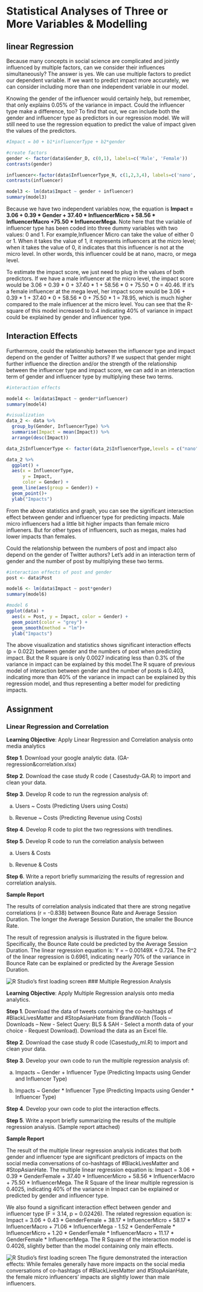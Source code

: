 # Statistical Analyses of Three or More Variables & Modelling

## linear Regression

Because many concepts in social science are complicated and jointly influenced by multiple factors, can we consider their influences simultaneously? The answer is yes. We can use multiple factors to predict our dependent variable. If we want to predict impact more accurately, we can consider including more than one independent variable in our model.

Knowing the gender of the influencer would certainly help, but remember, that only explains 0.05% of the variance in impact. Could the influencer type make a difference, too? To find that out, we can include both the gender and influencer type as predictors in our regression model. We will still need to use the regression equation to predict the value of impact given the values of the predictors. 

```r
#Impact = b0 + b1*influencerType + b2*gender

#create factors
gender <- factor(data$Gender_D, c(0,1), labels=c('Male', 'Female'))
contrasts(gender)

influencer<-factor(data$InfluencerType_N, c(1,2,3,4), labels=c('nano', 'micro','macro','mega'))
contrasts(influencer)

model3 <- lm(data$Impact ~ gender + influencer)
summary(model3)

```

Because we have two independent variables now, the equation is **Impact = 3.06 + 0.39 * Gender + 37.40 * InfluencerMicro + 58.56 * InfluencerMacro +75.50 * InfluencerMega**. Note here that the variable of influencer type has been coded into three dummy variables with two values: 0 and 1. For example,Influencer Micro can take the value of either 0 or 1. When it takes the value of 1, it represents influencers at the micro level; when it takes the value of 0, it indicates that this influencer is not at the micro level. In other words, this influencer could be at nano, macro, or mega level.

To estimate the impact score, we just need to plug in the values of both predictors. If we have a male influencer at the micro level, the impact score would be 3.06 + 0.39 * 0 + 37.40 * 1 + 58.56 * 0 + 75.50 * 0 = 40.46. If it’s a female influencer at the mega level, her impact score would be 3.06 + 0.39 * 1 + 37.40 * 0 + 58.56 * 0 + 75.50 * 1 = 78.95, which is much higher compared to the male influencer at the micro level. You can see that the R-square of this model increased to 0.4 indicating 40% of variance in impact could be explained by gender and influencer type. 

## Interaction Effects

Furthermore, could the relationship between the influencer type and impact depend on the gender of Twitter authors? If we suspect that gender might further influence the direction and/or the strength of the relationship between the influencer type and impact score, we can add in an interaction term of gender and influencer type by multiplying these two terms.

```r
#interaction effects

model4 <- lm(data$Impact ~ gender*influencer)
summary(model4)

#visualization
data_2 <- data %>% 
  group_by(Gender, InfluencerType) %>% 
  summarise(Impact = mean(Impact)) %>%
  arrange(desc(Impact))

data_2$InfluencerType <- factor(data_2$InfluencerType,levels = c("nano", "micro", "macro", "mega")) #Re-order the sequence of influencer type

data_2 %>% 
  ggplot() +
  aes(x = InfluencerType, 
      y = Impact, 
      color = Gender) +
  geom_line(aes(group = Gender)) +
  geom_point()+ 
  ylab("Impacts")
```

From the above statistics and graph, you can see the significant interaction effect between gender and influencer type for predicting impacts. Male micro influencers had a little bit higher impacts than female micro influeners. But for other types of influencers, such as megas, males had lower impacts than females.

Could the relationship between the numbers of post and impact also depend on the gender of Twitter authors? Let's add in an interaction term of gender and the number of post by multiplying these two terms.


```r
#interaction effects of post and gender
post <- data$Post

model6 <- lm(data$Impact ~ post*gender)
summary(model6)

#model 6
ggplot(data) +
  aes(x = Post, y = Impact, color = Gender) +
  geom_point(color = "grey") +
  geom_smooth(method = "lm")+ 
  ylab("Impacts")

```

The above visualization and statistics shows significant interaction effects (p = 0.022) between gender and the numbers of post when predicting impact. But the R square is only 0.0027 indicating less than 0.3% of the variance in impact can be explained by this model.The R square of previous model of interaction between gender and the number of posts is 0.403, indicating more than 40% of the variance in impact can be explained by this regression model, and thus representing a better model for predicting impacts.

## Assignment 

### Linear Regression and Correlation

**Learning Objective**: Apply Linear Regression and Correlation analysis onto media analytics

**Step 1**. Download your google analytic data. (GA-regression&correlation.xlsx)

**Step 2**. Download the case study R code ( Casestudy-GA.R) to import and clean your data.

**Step 3**. Develop R code to run the regression analysis of:

a.	Users ~ Costs (Predicting Users using Costs)

b.	Revenue ~ Costs (Predicting Revenue using Costs)

**Step 4**. Develop R code to plot the two regressions with trendlines.

**Step 5**. Develop R code to run the correlation analysis between

a.	Users & Costs

b.	Revenue & Costs

**Step 6**. Write a report briefly summarizing the results of regression and correlation analysis. 

**Sample Report**

The results of correlation analysis indicated that there are strong negative correlations (r = -0.838) between Bounce Rate and Average Session Duration. The longer the Average Session Duration, the smaller the Bounce Rate.

The result of regression analysis is illustrated in the figure below. Specifically, the Bounce Rate could be predicted by the Average Session Duration.  The linear regression equation is: Y = – 0.00149X + 0.724.  The R^2 of the linear regression is 0.6961, indicating nearly 70% of the variance in Bounce Rate can be explained or predicted by the Average Session Duration.

![R Studio's first loading screen](images/6.png)
### Multiple Regression Analysis

**Learning Objective**:  Apply Multiple Regression analysis onto media analytics.

**Step 1**. Download the data of tweets containing the co-hashtags of #BlackLivesMatter and #StopAsianHate from BrandWatch (Tools – Downloads – New - Select Query: BLS & SAH - Select a month data of your choice - Request Download). Download the data as an Excel file.

**Step 2**. Download the case study R code (Casestudy_ml.R) to import and clean your data.

**Step 3**. Develop your own code to run the multiple regression analysis of:

a.	Impacts ~ Gender + Influencer Type (Predicting Impacts using Gender and Influencer Type)

b.	Impacts ~ Gender * Influencer Type (Predicting Impacts using Gender * Influencer Type)

**Step 4**. Develop your own code to plot the interaction effects.

**Step 5**. Write a report briefly summarizing the results of the multiple regression analysis. (Sample report attached)


**Sample Report**

The result of the multiple linear regression analysis indicates that both gender and influencer type are significant predictors of impacts on the social media conversations of co-hashtags of #BlackLivesMatter and #StopAsianHate. The multiple linear regression equation is: Impact = 3.06 + 0.39 * GenderFemale + 37.40 * InfluencerMicro + 58.56 * InfluencerMacro + 75.50 * InfluencerMega. The R Square of the linear multiple regression is 0.4025, indicating 40% of the variance in Impact can be explained or predicted by gender and influencer type. 

We also found a significant interaction effect between gender and influencer type (F = 3.14, p = 0.02426). The related regression equation is: Impact = 3.06 + 0.43 * GenderFemale + 38.17 * InfluencerMicro + 58.17 * InfluencerMacro + 71.06 * InfluencerMega - 1.52 * GenderFemale * InfluencerMicro + 1.20 * GenderFemale * InfluencerMacro + 11.17 * GenderFemale * InfluencerMega. The R Square of the interaction model is 0.4026, slightly better than the model containing only main effects. 

![R Studio's first loading screen](images/7.png)
The figure demonstrated the interaction effects: While females generally have more impacts on the social media conversations of co-hashtags of #BlackLivesMatter and #StopAsianHate, the female micro influencers’ impacts are slightly lower than male influencers.

